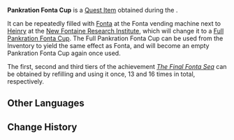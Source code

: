 {{Item Infobox
|id           = 120526
|image        = <!--Item {{subst:#titleparts:{{subst:PAGENAME}}}}.png-->
|type         = Quest Items
|quality      = 3
|description  = A trophy awarded for taking part in the Pankration recreational tournament as a coach, and guiding Genevieve and Poiret to victory in the championship. Made from classy-looking metal, under the right lighting, it gleams like shining Mora.<br>With this special trophy, you can get unlimited refills of refreshing Fonta at designated machines, drinking to your heart's content, and become the most satisfied enjoyer of fine drinks in the world...
|source1      = [[Both Brains and Brawn]]
|memento      = Yes
}}
'''Pankration Fonta Cup''' is a [[Quest Item]] obtained during the {{Quest|Both Brains and Brawn}}.

It can be repeatedly filled with [[Fonta]] at the Fonta vending machine next to [[Heinry]] at the [[New Fontaine Research Institute]], which will change it to a [[Full Pankration Fonta Cup]]. The Full Pankration Fonta Cup can be used from the Inventory to yield the same effect as Fonta, and will become an empty Pankration Fonta Cup again once used.

The first, second and third tiers of the achievement ''[[The Final Fonta Sea]]'' can be obtained by refilling and using it once, 13 and 16 times in total, respectively.

<!--
==Location==
<gallery>

</gallery>
-->
==Other Languages==
{{Other Languages|default_hidden=1
|en      = Pankration Fonta Cup
|zhs     = 「拳力斗技」枫达奖杯
|zhs_rm  = "Quánlì Dòujì" Fēngdá Jiǎngbēi
|zht     = 「拳力鬥技」楓達獎杯
|zht_rm  = "Quánlì Dòujì" Fēngdá Jiǎngbēi
|ja      = 「鉄拳闘技」フォンタカップ
|ja_rm   = "Tekken Tougi" Fonta Kappu
|ko      = 「격투기 대회」 폰타 우승컵
|ko_rm   = 
|es      = Copa Fonta del Torneo “A Bocajarro”
|fr      = Coupe fonta de pancrace
|ru      = Кубок Фонты «Панкратион»
|th      = ถ้วยรางวัล Fonta "ศึกสังเวียน"
|th_rm   = 
|vi      = Cúp Đối Kháng Fonta
|de      = „Pankration“-Fonta-Pokal
|id      = Trofi Fonta Pankration
|pt      = Taça de Fonta do Pancrácio
|tr      = Pankrasyon Fonta Kupası
|it      = Coppa di Fonta del torneo di Pankration
}}


==Change History==
{{Change History|4.1}}